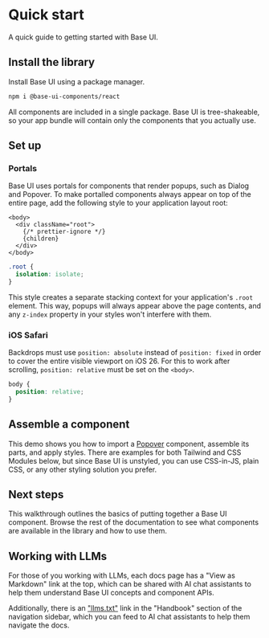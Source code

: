# Quick start

<Subtitle>A quick guide to getting started with Base UI.</Subtitle>
<Meta name="description" content="A quick guide to getting started with Base UI." />

## Install the library

Install Base UI using a package manager.

```bash title="Terminal"
npm i @base-ui-components/react
```

All components are included in a single package. Base UI is tree-shakeable, so your app bundle will contain only the components that you actually use.

## Set up

### Portals

Base UI uses portals for components that render popups, such as Dialog and Popover.
To make portalled components always appear on top of the entire page, add the following style to your application layout root:

```tsx title="layout.tsx"
<body>
  <div className="root">
    {/* prettier-ignore */}
    {children}
  </div>
</body>
```

```css title="styles.css"
.root {
  isolation: isolate;
}
```

This style creates a separate stacking context for your application's `.root` element.
This way, popups will always appear above the page contents, and any `z-index` property in your styles won't interfere with them.

### iOS Safari

Backdrops must use `position: absolute` instead of `position: fixed` in order to cover the entire visible viewport on iOS 26. For this to work after scrolling, `position: relative` must be set on the `<body>`.

```css title="styles.css"
body {
  position: relative;
}
```

## Assemble a component

This demo shows you how to import a [Popover](/react/components/popover) component, assemble its parts, and apply styles.
There are examples for both Tailwind and CSS Modules below, but since Base UI is unstyled, you can use CSS-in-JS, plain CSS, or any other styling solution you prefer.

<Demo path="../../components/popover/demos/hero" />

## Next steps

This walkthrough outlines the basics of putting together a Base UI component.
Browse the rest of the documentation to see what components are available in the library and how to use them.

## Working with LLMs

For those of you working with LLMs, each docs page has a "View as Markdown" link at the top, which can be shared with AI chat assistants to help them understand Base UI concepts and component APIs.

Additionally, there is an ["llms.txt"](/llms.txt) link in the "Handbook" section of the navigation sidebar, which you can feed to AI chat assistants to help them navigate the docs.
